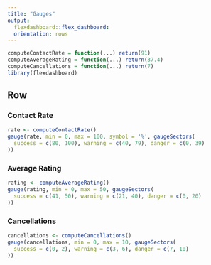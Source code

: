 ```yaml
---
title: "Gauges"
output: 
  flexdashboard::flex_dashboard:
  orientation: rows
---
```

  
  
```r
computeContactRate = function(...) return(91)
computeAverageRating = function(...) return(37.4)
computeCancellations = function(...) return(7)
library(flexdashboard)
```

Row
-----------------------------------------------------------------------

### Contact Rate

```r
rate <- computeContactRate()
gauge(rate, min = 0, max = 100, symbol = '%', gaugeSectors(
  success = c(80, 100), warning = c(40, 79), danger = c(0, 39)
))
```

### Average Rating 

```r
rating <- computeAverageRating()
gauge(rating, min = 0, max = 50, gaugeSectors(
  success = c(41, 50), warning = c(21, 40), danger = c(0, 20)
))
```

### Cancellations

```r
cancellations <- computeCancellations()
gauge(cancellations, min = 0, max = 10, gaugeSectors(
  success = c(0, 2), warning = c(3, 6), danger = c(7, 10)
))
```